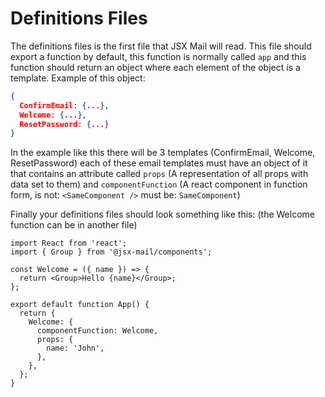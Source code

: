 # Definitions Files

The definitions files is the first file that JSX Mail will read. This file should export a function by default, this function is normally called `app` and this function should return an object where each element of the object is a template. Example of this object:

```json
{
  ConfirmEmail: {...},
  Welcome: {...},
  ResetPassword: {...}
}
```

In the example like this there will be 3 templates (ConfirmEmail, Welcome, ResetPassword) each of these email templates must have an object of it that contains an attribute called `props` (A representation of all props with data set to them) and `componentFunction` (A react component in function form, is not: `<SameComponent />` must be: `SameComponent`)

Finally your definitions files should look something like this: (the Welcome function can be in another file)

```tsx
import React from 'react';
import { Group } from '@jsx-mail/components';

const Welcome = ({ name }) => {
  return <Group>Hello {name}</Group>;
};

export default function App() {
  return {
    Welcome: {
      componentFunction: Welcome,
      props: {
        name: 'John',
      },
    },
  };
}
```
